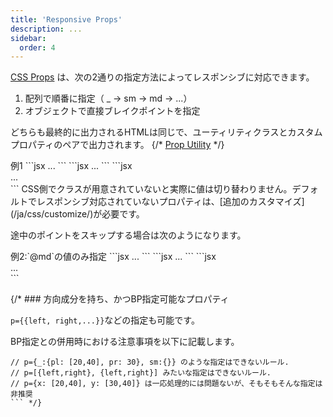 ```yaml
---
title: 'Responsive Props'
description: ...
sidebar:
  order: 4
---
```



[CSS Props](/ja/props/css-props) は、次の2通りの指定方法によってレスポンシブに対応できます。


1. 配列で順番に指定（ _ → sm → md → ...）
2. オブジェクトで直接ブレイクポイントを指定

どちらも最終的に出力されるHTMLは同じで、ユーティリティクラスとカスタムプロパティのペアで出力されます。
{/* [Prop Utility](/ja/css/utility-class/) */}

<Preview>
	<PreviewTitle>例1</PreviewTitle>
	<PreviewCode label="配列形式" slot="tab">
	```jsx
	<Box p={[20, 30, '5rem']}>
		...
	</Box>
	```
	</PreviewCode>
	<PreviewCode label="オブジェクト形式" slot="tab">
	```jsx
	<Box p={{ _: 20, sm: 30, md: '5rem' }}>
		...
	</Box>
	```
	</PreviewCode>
	<PreviewCode label="出力" slot="tab">
	```jsx
	<div class="l--box -p:20 -p@sm -p@md" style="--sm-p:var(--s--30);--md-p:5rem">
		...
	</div>
	```
	</PreviewCode>
</Preview>




<Callout type="alert">
CSS側でクラスが用意されていないと実際に値は切り替わりません。デフォルトでレスポンシブ対応されていないプロパティは、[追加のカスタマイズ](/ja/css/customize/)が必要です。
</Callout>

途中のポイントをスキップする場合は次のようになります。

<Preview>
	<PreviewTitle>例2:`@md`の値のみ指定</PreviewTitle>
	<PreviewCode label="配列形式" slot="tab">
	```jsx
	<Box p={[null, null, 40]}>
		...
	</Box>
	```
	</PreviewCode>
	<PreviewCode label="オブジェクト形式" slot="tab">
	```jsx
	<Box p={{ md: 40 }}>
		...
	</Box>
	```
	</PreviewCode>
	<PreviewCode label="出力" slot="tab">
	```jsx
	<div class="l--box -p@md" style="--md-p:var(--s--40)">
		...
	</div>
	```
	</PreviewCode>
</Preview>



{/* ### 方向成分を持ち、かつBP指定可能なプロパティ

`p={{left, right,...}}`などの指定も可能です。

BP指定との併用時における注意事項を以下に記載します。


```
// p={_:{pl: [20,40], pr: 30}, sm:{}} のような指定はできないルール.
// p=[{left,right}, {left,right}] みたいな指定はできないルール.
// p={x: [20,40], y: [30,40]} は一応処理的には問題ないが、そもそもそんな指定は非推奨
``` */}
